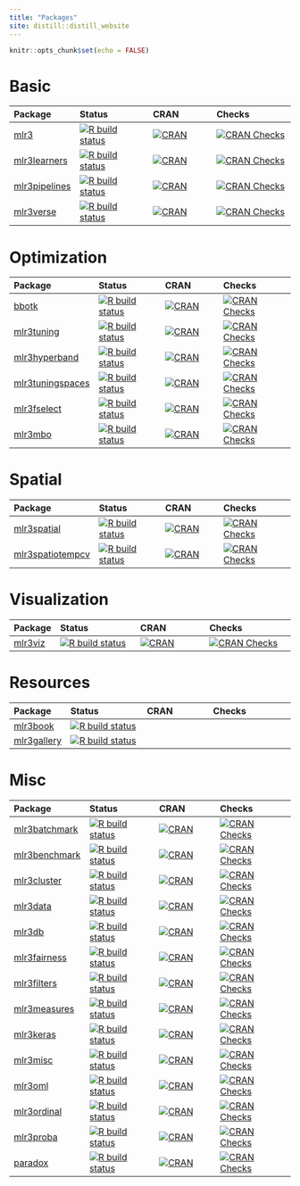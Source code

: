 ```yaml
---
title: "Packages"
site: distill::distill_website
---
```


```r
knitr::opts_chunk$set(echo = FALSE)
```

# Basic

|Package                                                         |Status                                                                                                                                        |CRAN                                                                                                                      |Checks                                                                                                                                               |
|:---------------------------------------------------------------|:---------------------------------------------------------------------------------------------------------------------------------------------|:-------------------------------------------------------------------------------------------------------------------------|:----------------------------------------------------------------------------------------------------------------------------------------------------|
|[mlr3](https://github.com/mlr-org/mlr3)                         |[![R build status](https://github.com/mlr-org/mlr3/workflows/tic/badge.svg)](https://github.com/mlr-org/mlr3/actions)                         |[![CRAN](https://www.r-pkg.org/badges/version-ago/mlr3)](https://cran.r-project.org/package=mlr3)                         |[![CRAN Checks](https://cranchecks.info/badges/summary/mlr3)](https://cran.r-project.org/web/checks/check_results_mlr3.html)                         |
|[mlr3learners](https://github.com/mlr-org/mlr3learners)         |[![R build status](https://github.com/mlr-org/mlr3learners/workflows/tic/badge.svg)](https://github.com/mlr-org/mlr3learners/actions)         |[![CRAN](https://www.r-pkg.org/badges/version-ago/mlr3learners)](https://cran.r-project.org/package=mlr3learners)         |[![CRAN Checks](https://cranchecks.info/badges/summary/mlr3learners)](https://cran.r-project.org/web/checks/check_results_mlr3learners.html)         |
|[mlr3pipelines](https://github.com/mlr-org/mlr3pipelines)       |[![R build status](https://github.com/mlr-org/mlr3pipelines/workflows/tic/badge.svg)](https://github.com/mlr-org/mlr3pipelines/actions)       |[![CRAN](https://www.r-pkg.org/badges/version-ago/mlr3pipelines)](https://cran.r-project.org/package=mlr3pipelines)       |[![CRAN Checks](https://cranchecks.info/badges/summary/mlr3pipelines)](https://cran.r-project.org/web/checks/check_results_mlr3pipelines.html)       |
|[mlr3verse](https://github.com/mlr-org/mlr3verse)               |[![R build status](https://github.com/mlr-org/mlr3verse/workflows/tic/badge.svg)](https://github.com/mlr-org/mlr3verse/actions)               |[![CRAN](https://www.r-pkg.org/badges/version-ago/mlr3verse)](https://cran.r-project.org/package=mlr3verse)               |[![CRAN Checks](https://cranchecks.info/badges/summary/mlr3verse)](https://cran.r-project.org/web/checks/check_results_mlr3verse.html)               |

# Optimization

|Package                                                         |Status                                                                                                                                        |CRAN                                                                                                                      |Checks                                                                                                                                               |
|:---------------------------------------------------------------|:---------------------------------------------------------------------------------------------------------------------------------------------|:-------------------------------------------------------------------------------------------------------------------------|:----------------------------------------------------------------------------------------------------------------------------------------------------|
|[bbotk](https://github.com/mlr-org/bbotk)                       |[![R build status](https://github.com/mlr-org/bbotk/workflows/tic/badge.svg)](https://github.com/mlr-org/bbotk/actions)                       |[![CRAN](https://www.r-pkg.org/badges/version-ago/bbotk)](https://cran.r-project.org/package=bbotk)                       |[![CRAN Checks](https://cranchecks.info/badges/summary/bbotk)](https://cran.r-project.org/web/checks/check_results_bbotk.html)                       |
|[mlr3tuning](https://github.com/mlr-org/mlr3tuning)             |[![R build status](https://github.com/mlr-org/mlr3tuning/workflows/tic/badge.svg)](https://github.com/mlr-org/mlr3tuning/actions)             |[![CRAN](https://www.r-pkg.org/badges/version-ago/mlr3tuning)](https://cran.r-project.org/package=mlr3tuning)             |[![CRAN Checks](https://cranchecks.info/badges/summary/mlr3tuning)](https://cran.r-project.org/web/checks/check_results_mlr3tuning.html)             |
|[mlr3hyperband](https://github.com/mlr-org/mlr3hyperband)       |[![R build status](https://github.com/mlr-org/mlr3hyperband/workflows/tic/badge.svg)](https://github.com/mlr-org/mlr3hyperband/actions)       |[![CRAN](https://www.r-pkg.org/badges/version-ago/mlr3hyperband)](https://cran.r-project.org/package=mlr3hyperband)       |[![CRAN Checks](https://cranchecks.info/badges/summary/mlr3hyperband)](https://cran.r-project.org/web/checks/check_results_mlr3hyperband.html)       |
|[mlr3tuningspaces](https://github.com/mlr-org/mlr3tuningspaces) |[![R build status](https://github.com/mlr-org/mlr3tuningspaces/workflows/tic/badge.svg)](https://github.com/mlr-org/mlr3tuningspaces/actions) |[![CRAN](https://www.r-pkg.org/badges/version-ago/mlr3tuningspaces)](https://cran.r-project.org/package=mlr3tuningspaces) |[![CRAN Checks](https://cranchecks.info/badges/summary/mlr3tuningspaces)](https://cran.r-project.org/web/checks/check_results_mlr3tuningspaces.html) |
|[mlr3fselect](https://github.com/mlr-org/mlr3fselect)           |[![R build status](https://github.com/mlr-org/mlr3fselect/workflows/tic/badge.svg)](https://github.com/mlr-org/mlr3fselect/actions)           |[![CRAN](https://www.r-pkg.org/badges/version-ago/mlr3fselect)](https://cran.r-project.org/package=mlr3fselect)           |[![CRAN Checks](https://cranchecks.info/badges/summary/mlr3fselect)](https://cran.r-project.org/web/checks/check_results_mlr3fselect.html)           |
|[mlr3mbo](https://github.com/mlr-org/mlr3mbo)                   |[![R build status](https://github.com/mlr-org/mlr3mbo/workflows/tic/badge.svg)](https://github.com/mlr-org/mlr3mbo/actions)                   |[![CRAN](https://www.r-pkg.org/badges/version-ago/mlr3mbo)](https://cran.r-project.org/package=mlr3mbo)                   |[![CRAN Checks](https://cranchecks.info/badges/summary/mlr3mbo)](https://cran.r-project.org/web/checks/check_results_mlr3mbo.html)                   |

# Spatial

|Package                                                         |Status                                                                                                                                        |CRAN                                                                                                                      |Checks                                                                                                                                               |
|:---------------------------------------------------------------|:---------------------------------------------------------------------------------------------------------------------------------------------|:-------------------------------------------------------------------------------------------------------------------------|:----------------------------------------------------------------------------------------------------------------------------------------------------|
|[mlr3spatial](https://github.com/mlr-org/mlr3spatial)           |[![R build status](https://github.com/mlr-org/mlr3spatial/workflows/tic/badge.svg)](https://github.com/mlr-org/mlr3spatial/actions)           |[![CRAN](https://www.r-pkg.org/badges/version-ago/mlr3spatial)](https://cran.r-project.org/package=mlr3spatial)           |[![CRAN Checks](https://cranchecks.info/badges/summary/mlr3spatial)](https://cran.r-project.org/web/checks/check_results_mlr3spatial.html)           |
|[mlr3spatiotempcv](https://github.com/mlr-org/mlr3spatiotempcv) |[![R build status](https://github.com/mlr-org/mlr3spatiotempcv/workflows/tic/badge.svg)](https://github.com/mlr-org/mlr3spatiotempcv/actions) |[![CRAN](https://www.r-pkg.org/badges/version-ago/mlr3spatiotempcv)](https://cran.r-project.org/package=mlr3spatiotempcv) |[![CRAN Checks](https://cranchecks.info/badges/summary/mlr3spatiotempcv)](https://cran.r-project.org/web/checks/check_results_mlr3spatiotempcv.html) |

# Visualization 

Package                                                         |Status                                                                                                                                        |CRAN                                                                                                                      |Checks                                                                                                                                               |
|:---------------------------------------------------------------|:---------------------------------------------------------------------------------------------------------------------------------------------|:-------------------------------------------------------------------------------------------------------------------------|:----------------------------------------------------------------------------------------------------------------------------------------------------|
|[mlr3viz](https://github.com/mlr-org/mlr3viz)                   |[![R build status](https://github.com/mlr-org/mlr3viz/workflows/tic/badge.svg)](https://github.com/mlr-org/mlr3viz/actions)                   |[![CRAN](https://www.r-pkg.org/badges/version-ago/mlr3viz)](https://cran.r-project.org/package=mlr3viz)                   |[![CRAN Checks](https://cranchecks.info/badges/summary/mlr3viz)](https://cran.r-project.org/web/checks/check_results_mlr3viz.html)                   |

# Resources
|Package                                                         |Status                                                                                                                                        |CRAN                                                                                                                      |Checks                                                                                                                                               |
|:---------------------------------------------------------------|:---------------------------------------------------------------------------------------------------------------------------------------------|:-------------------------------------------------------------------------------------------------------------------------|:----------------------------------------------------------------------------------------------------------------------------------------------------|
|[mlr3book](https://github.com/mlr-org/mlr3book)                 |[![R build status](https://github.com/mlr-org/mlr3book/workflows/mlr3book/badge.svg)](https://github.com/mlr-org/mlr3book/actions)            |                                                                                                                          |                                                                                                                                                     |
|[mlr3gallery](https://github.com/mlr-org/mlr3gallery)           |[![R build status](https://github.com/mlr-org/mlr3gallery/workflows/tic/badge.svg)](https://github.com/mlr-org/mlr3gallery/actions)           |                                                                                                                          |                                                                                                                                                     |

# Misc
|Package                                                         |Status                                                                                                                                        |CRAN                                                                                                                      |Checks                                                                                                                                               |
|:---------------------------------------------------------------|:---------------------------------------------------------------------------------------------------------------------------------------------|:-------------------------------------------------------------------------------------------------------------------------|:----------------------------------------------------------------------------------------------------------------------------------------------------|
|[mlr3batchmark](https://github.com/mlr-org/mlr3batchmark)       |[![R build status](https://github.com/mlr-org/mlr3batchmark/workflows/tic/badge.svg)](https://github.com/mlr-org/mlr3batchmark/actions)       |[![CRAN](https://www.r-pkg.org/badges/version-ago/mlr3batchmark)](https://cran.r-project.org/package=mlr3batchmark)       |[![CRAN Checks](https://cranchecks.info/badges/summary/mlr3batchmark)](https://cran.r-project.org/web/checks/check_results_mlr3batchmark.html)       |
|[mlr3benchmark](https://github.com/mlr-org/mlr3benchmark)       |[![R build status](https://github.com/mlr-org/mlr3benchmark/workflows/tic/badge.svg)](https://github.com/mlr-org/mlr3benchmark/actions)       |[![CRAN](https://www.r-pkg.org/badges/version-ago/mlr3benchmark)](https://cran.r-project.org/package=mlr3benchmark)       |[![CRAN Checks](https://cranchecks.info/badges/summary/mlr3benchmark)](https://cran.r-project.org/web/checks/check_results_mlr3benchmark.html)       |
|[mlr3cluster](https://github.com/mlr-org/mlr3cluster)           |[![R build status](https://github.com/mlr-org/mlr3cluster/workflows/tic/badge.svg)](https://github.com/mlr-org/mlr3cluster/actions)           |[![CRAN](https://www.r-pkg.org/badges/version-ago/mlr3cluster)](https://cran.r-project.org/package=mlr3cluster)           |[![CRAN Checks](https://cranchecks.info/badges/summary/mlr3cluster)](https://cran.r-project.org/web/checks/check_results_mlr3cluster.html)           |
|[mlr3data](https://github.com/mlr-org/mlr3data)                 |[![R build status](https://github.com/mlr-org/mlr3data/workflows/tic/badge.svg)](https://github.com/mlr-org/mlr3data/actions)                 |[![CRAN](https://www.r-pkg.org/badges/version-ago/mlr3data)](https://cran.r-project.org/package=mlr3data)                 |[![CRAN Checks](https://cranchecks.info/badges/summary/mlr3data)](https://cran.r-project.org/web/checks/check_results_mlr3data.html)                 |
|[mlr3db](https://github.com/mlr-org/mlr3db)                     |[![R build status](https://github.com/mlr-org/mlr3db/workflows/tic/badge.svg)](https://github.com/mlr-org/mlr3db/actions)                     |[![CRAN](https://www.r-pkg.org/badges/version-ago/mlr3db)](https://cran.r-project.org/package=mlr3db)                     |[![CRAN Checks](https://cranchecks.info/badges/summary/mlr3db)](https://cran.r-project.org/web/checks/check_results_mlr3db.html)                     |
|[mlr3fairness](https://github.com/mlr-org/mlr3fairness)         |[![R build status](https://github.com/mlr-org/mlr3fairness/workflows/tic/badge.svg)](https://github.com/mlr-org/mlr3fairness/actions)         |[![CRAN](https://www.r-pkg.org/badges/version-ago/mlr3fairness)](https://cran.r-project.org/package=mlr3fairness)         |[![CRAN Checks](https://cranchecks.info/badges/summary/mlr3fairness)](https://cran.r-project.org/web/checks/check_results_mlr3fairness.html)         |
|[mlr3filters](https://github.com/mlr-org/mlr3filters)           |[![R build status](https://github.com/mlr-org/mlr3filters/workflows/tic/badge.svg)](https://github.com/mlr-org/mlr3filters/actions)           |[![CRAN](https://www.r-pkg.org/badges/version-ago/mlr3filters)](https://cran.r-project.org/package=mlr3filters)           |[![CRAN Checks](https://cranchecks.info/badges/summary/mlr3filters)](https://cran.r-project.org/web/checks/check_results_mlr3filters.html)           |
|[mlr3measures](https://github.com/mlr-org/mlr3measures)         |[![R build status](https://github.com/mlr-org/mlr3measures/workflows/tic/badge.svg)](https://github.com/mlr-org/mlr3measures/actions)         |[![CRAN](https://www.r-pkg.org/badges/version-ago/mlr3measures)](https://cran.r-project.org/package=mlr3measures)         |[![CRAN Checks](https://cranchecks.info/badges/summary/mlr3measures)](https://cran.r-project.org/web/checks/check_results_mlr3measures.html)         |
|[mlr3keras](https://github.com/mlr-org/mlr3keras)               |[![R build status](https://github.com/mlr-org/mlr3keras/workflows/tic/badge.svg)](https://github.com/mlr-org/mlr3keras/actions)               |[![CRAN](https://www.r-pkg.org/badges/version-ago/mlr3keras)](https://cran.r-project.org/package=mlr3keras)               |[![CRAN Checks](https://cranchecks.info/badges/summary/mlr3keras)](https://cran.r-project.org/web/checks/check_results_mlr3keras.html)               |
|[mlr3misc](https://github.com/mlr-org/mlr3misc)                 |[![R build status](https://github.com/mlr-org/mlr3misc/workflows/tic/badge.svg)](https://github.com/mlr-org/mlr3misc/actions)                 |[![CRAN](https://www.r-pkg.org/badges/version-ago/mlr3misc)](https://cran.r-project.org/package=mlr3misc)                 |[![CRAN Checks](https://cranchecks.info/badges/summary/mlr3misc)](https://cran.r-project.org/web/checks/check_results_mlr3misc.html)                 |
|[mlr3oml](https://github.com/mlr-org/mlr3oml)                   |[![R build status](https://github.com/mlr-org/mlr3oml/workflows/tic/badge.svg)](https://github.com/mlr-org/mlr3oml/actions)                   |[![CRAN](https://www.r-pkg.org/badges/version-ago/mlr3oml)](https://cran.r-project.org/package=mlr3oml)                   |[![CRAN Checks](https://cranchecks.info/badges/summary/mlr3oml)](https://cran.r-project.org/web/checks/check_results_mlr3oml.html)                   |
|[mlr3ordinal](https://github.com/mlr-org/mlr3ordinal)           |[![R build status](https://github.com/mlr-org/mlr3ordinal/workflows/tic/badge.svg)](https://github.com/mlr-org/mlr3ordinal/actions)           |[![CRAN](https://www.r-pkg.org/badges/version-ago/mlr3ordinal)](https://cran.r-project.org/package=mlr3ordinal)           |[![CRAN Checks](https://cranchecks.info/badges/summary/mlr3ordinal)](https://cran.r-project.org/web/checks/check_results_mlr3ordinal.html)           |
|[mlr3proba](https://github.com/mlr-org/mlr3proba)               |[![R build status](https://github.com/mlr-org/mlr3proba/workflows/tic/badge.svg)](https://github.com/mlr-org/mlr3proba/actions)               |[![CRAN](https://www.r-pkg.org/badges/version-ago/mlr3proba)](https://cran.r-project.org/package=mlr3proba)               |[![CRAN Checks](https://cranchecks.info/badges/summary/mlr3proba)](https://cran.r-project.org/web/checks/check_results_mlr3proba.html)               |
|[paradox](https://github.com/mlr-org/paradox)                   |[![R build status](https://github.com/mlr-org/paradox/workflows/tic/badge.svg)](https://github.com/mlr-org/paradox/actions)                   |[![CRAN](https://www.r-pkg.org/badges/version-ago/paradox)](https://cran.r-project.org/package=paradox)                   |[![CRAN Checks](https://cranchecks.info/badges/summary/paradox)](https://cran.r-project.org/web/checks/check_results_paradox.html)                   |